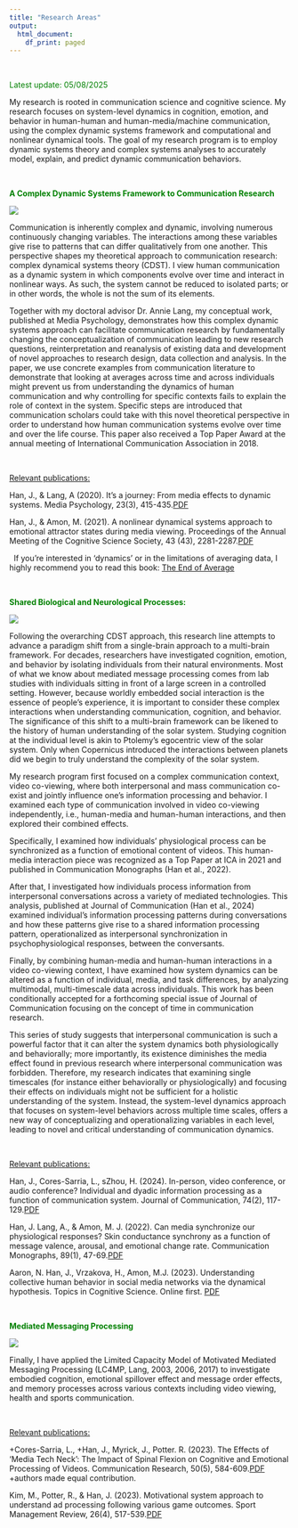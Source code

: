 ---
title: "Research Areas"
output:
  html_document:
    df_print: paged
---

&nbsp;
&nbsp;

<font color="green">Latest update: 05/08/2025</font>

My research is rooted in communication science and cognitive science. My research focuses on system-level dynamics in cognition, emotion, and behavior in human-human and human-media/machine communication, using the complex dynamic systems framework and computational and nonlinear dynamical tools. 
The goal of my research program is to employ dynamic systems theory and complex systems analyses to accurately model, explain, and predict dynamic communication behaviors.  

&nbsp;
&nbsp;


<font color="green">**A Complex Dynamic Systems Framework to Communication Research**</font>

![](images/RosslerSystem.jpg)

Communication is inherently complex and dynamic, involving numerous continuously changing variables. The interactions among these variables give rise to patterns that can differ qualitatively from one another. This perspective shapes my theoretical approach to communication research: complex dynamical systems theory (CDST). I view human communication as a dynamic system in which components evolve over time and interact in nonlinear ways. As such, the system cannot be reduced to isolated parts; or in other words, the whole is not the sum of its elements.

Together with my doctoral advisor Dr. Annie Lang, my conceptual work, published at Media Psychology, demonstrates how this complex dynamic systems approach can facilitate communication research by fundamentally changing the conceptualization of communication leading to new research questions, reinterpretation and reanalysis of existing data and development of novel approaches to research design, data collection and analysis. In the paper, we use concrete examples from communication literature to demonstrate that looking at averages across time and across individuals might prevent us from understanding the dynamics of human communication and why controlling for specific contexts fails to explain the role of context in the system. Specific steps are introduced that communication scholars could take with this novel theoretical perspective in order to understand how human communication systems evolve over time and over the life course. This paper also received a Top Paper Award at the annual meeting of International Communication Association in 2018.

&nbsp;

<u>Relevant publications:</u>

Han, J., & Lang, A (2020). It’s a journey: From media effects to dynamic systems. Media Psychology, 23(3), 415-435.[PDF](publications/HanLang2019)

Han, J., & Amon, M. (2021). A nonlinear dynamical systems approach to emotional attractor states during media viewing. Proceedings of the Annual Meeting of the Cognitive Science Society, 43 (43), 2281-2287.[PDF](publications/HanAmon_CogSciProceeding21)

&nbsp;
If you’re interested in ‘dynamics’ or in the limitations of averaging data, I highly recommend you to read this book: [The End of Average](https://www.amazon.com/End-Average-Succeed-Values-Sameness/dp/0062358367)

&nbsp;
&nbsp;

<font color="green">**Shared Biological and Neurological Processes:**</font>

![](images/Coviewing.jpg)

Following the overarching CDST approach, this research line attempts to advance a paradigm shift from a single-brain approach to a multi-brain framework. For decades, researchers have investigated cognition, emotion, and behavior by isolating individuals from their natural environments. Most of what we know about mediated message processing comes from lab studies with individuals sitting in front of a large screen in a controlled setting. However, because worldly embedded social interaction is the essence of people’s experience, it is important to consider these complex interactions when understanding communication, cognition, and behavior. The significance of this shift to a multi-brain framework can be likened to the history of human understanding of the solar system. Studying cognition at the individual level is akin to Ptolemy’s egocentric view of the solar system. Only when Copernicus introduced the interactions between planets did we begin to truly understand the complexity of the solar system.

My research program first focused on a complex communication context, video co-viewing, where both interpersonal and mass communication co-exist and jointly influence one’s information processing and behavior. I examined each type of communication involved in video co-viewing independently, i.e., human-media and human-human interactions, and then explored their combined effects. 


Specifically, I examined how individuals’ physiological process can be synchronized as a function of emotional content of videos. This human-media interaction piece was recognized as a Top Paper at ICA in 2021 and published in Communication Monographs (Han et al., 2022). 


After that, I investigated how individuals process information from interpersonal conversations across a variety of mediated technologies. This analysis, published at Journal of Communication (Han et al., 2024) examined individual’s information processing patterns during conversations and how these patterns give rise to a shared information processing pattern, operationalized as interpersonal synchronization in psychophysiological responses, between the conversants. 

Finally, by combining human-media and human-human interactions in a video co-viewing context, I have examined how system dynamics can be altered as a function of individual, media, and task differences, by analyzing multimodal, multi-timescale data across individuals. This work has been conditionally accepted for a forthcoming special issue of Journal of Communication focusing on the concept of time in communication research. 

This series of study suggests that interpersonal communication is such a powerful factor that it can alter the system dynamics both physiologically and behaviorally; more importantly, its existence diminishes the media effect found in previous research where interpersonal communication was forbidden. Therefore, my research indicates that examining single timescales (for instance either behaviorally or physiologically) and focusing their effects on individuals might not be sufficient for a holistic understanding of the system. Instead, the system-level dynamics approach that focuses on system-level behaviors across multiple time scales, offers a new way of conceptualizing and operationalizing variables in each level, leading to novel and critical understanding of communication dynamics.

&nbsp;

<u>Relevant publications:</u>

Han, J., Cores-Sarria, L., sZhou, H. (2024). In-person, video conference, or audio conference? Individual and dyadic information processing as a function of communication system. Journal of Communication, 74(2), 117-129.[PDF](publications/HanJOC2023.pdf)

Han, J. Lang, A., & Amon, M. J. (2022). Can media synchronize our physiological responses? Skin conductance synchrony as a function of message valence, arousal, and emotional change rate. Communication Monographs, 89(1), 47-69.[PDF](publications/HanLangAmon_CommMonographs_2022)

Aaron, N. Han, J., Vrzakova, H., Amon, M.J. (2023). Understanding collective human behavior in social media networks via the dynamical hypothesis. Topics in Cognitive Science. Online first. [PDF](publications/NecaiseHan2023)

&nbsp;
&nbsp;

<font color="green">**Mediated Messaging Processing**</font>

![](images/location.png)

Finally, I have applied the Limited Capacity Model of Motivated Mediated Messaging Processing (LC4MP, Lang, 2003, 2006, 2017) to investigate embodied cognition, emotional spillover effect and message order effects, and memory processes across various contexts including video viewing, health and sports communication. 

&nbsp;

<u>Relevant publications:</u>

+Cores-Sarria, L., +Han, J., Myrick, J., Potter. R. (2023). The Effects of ‘Media Tech Neck’: 
The Impact of Spinal Flexion on Cognitive and Emotional Processing of Videos. Communication Research, 50(5), 584-609.[PDF](publications/CR2023)
+authors made equal contribution. 

Kim, M., Potter, R., & Han, J. (2023). Motivational system approach to understand ad processing following various game outcomes. Sport Management Review, 26(4), 517-539.[PDF](publications/LeePotterHan2022)
